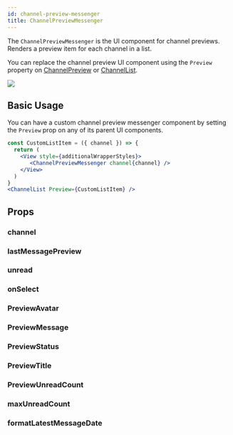 ```yaml
---
id: channel-preview-messenger
title: ChannelPreviewMessenger
---
```



The `ChannelPreviewMessenger` is the UI component for channel previews. Renders a preview item for each channel in a list.

You can replace the channel preview UI component using the `Preview` property on [ChannelPreview](./channel-preview#preview)<!-- TODO: Should we document channel preview? --> or [ChannelList](../core-components/channellist#preview).

![](../assets/api-references/components/channel-list/visual_guide_1.png)

## Basic Usage

You can have a custom channel preview messenger component by setting the `Preview` prop on any of its parent UI components.

```jsx
const CustomListItem = ({ channel }) => {
  return (
    <View style={additionalWrapperStyles}>
       <ChannelPreviewMessenger channel{channel} />
    </View>
  )
}
<ChannelList Preview={CustomListItem} />
```

## Props

### channel

<Channel/>

### lastMessagePreview

<LastMessagePreview/>

### unread

<Unread/>

### onSelect

<OnSelect/>

### PreviewAvatar

<PreviewAvatar/>

### PreviewMessage

<PreviewMessage/>

### PreviewStatus

<PreviewStatus/>

### PreviewTitle

<PreviewTitle/>

### PreviewUnreadCount

<PreviewUnreadCount/>

### maxUnreadCount

<MaxUnreadCount/>

### formatLatestMessageDate

<FormatLatestMessageDate/>